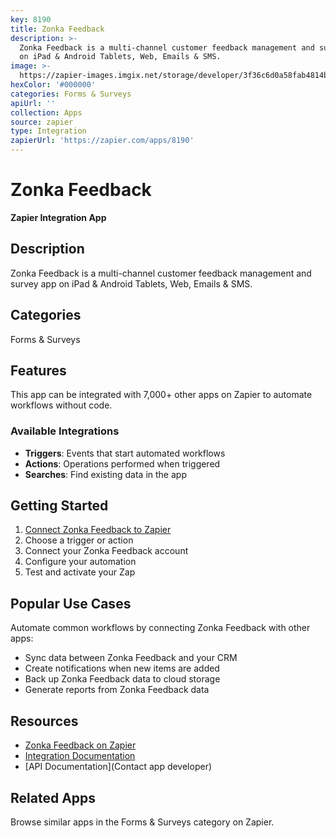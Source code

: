 ```yaml
---
key: 8190
title: Zonka Feedback
description: >-
  Zonka Feedback is a multi-channel customer feedback management and survey app
  on iPad & Android Tablets, Web, Emails & SMS.
image: >-
  https://zapier-images.imgix.net/storage/developer/3f36c6d0a58fab4814be52684ce236ae_2.png?auto=format%2Ccompress&ixlib=python-3.0.0&q=50
hexColor: '#000000'
categories: Forms & Surveys
apiUrl: ''
collection: Apps
source: zapier
type: Integration
zapierUrl: 'https://zapier.com/apps/8190'
---
```

# Zonka Feedback

**Zapier Integration App**

## Description

Zonka Feedback is a multi-channel customer feedback management and survey app on iPad & Android Tablets, Web, Emails & SMS.

## Categories

Forms & Surveys

## Features

This app can be integrated with 7,000+ other apps on Zapier to automate workflows without code.

### Available Integrations

- **Triggers**: Events that start automated workflows
- **Actions**: Operations performed when triggered
- **Searches**: Find existing data in the app

## Getting Started

1. [Connect Zonka Feedback to Zapier](https://zapier.com/apps/8190)
2. Choose a trigger or action
3. Connect your Zonka Feedback account
4. Configure your automation
5. Test and activate your Zap

## Popular Use Cases

Automate common workflows by connecting Zonka Feedback with other apps:

- Sync data between Zonka Feedback and your CRM
- Create notifications when new items are added
- Back up Zonka Feedback data to cloud storage
- Generate reports from Zonka Feedback data

## Resources

- [Zonka Feedback on Zapier](https://zapier.com/apps/8190)
- [Integration Documentation](https://zapier.com/apps/8190/integrations)
- [API Documentation](Contact app developer)

## Related Apps

Browse similar apps in the Forms & Surveys category on Zapier.
